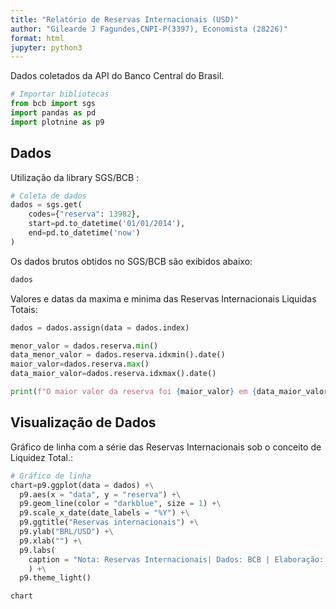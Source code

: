 ```yaml
---
title: "Relatório de Reservas Internacionais (USD)"
author: "Gilearde J Fagundes,CNPI-P(3397), Economista (28226)" 
format: html
jupyter: python3
---
```


  Dados coletados da API do Banco Central do Brasil.

```python
# Importar bibliotecas
from bcb import sgs
import pandas as pd
import plotnine as p9
```

## Dados

Utilização da library SGS/BCB :

```python
# Coleta de dados
dados = sgs.get(
    codes={"reserva": 13982},
    start=pd.to_datetime('01/01/2014'),
    end=pd.to_datetime('now')  
)
```

Os dados brutos obtidos no SGS/BCB são exibidos abaixo:

```python
dados
```



Valores e datas da maxima e minima das Reservas Internacionais Liquidas Totais:

```python
dados = dados.assign(data = dados.index)
```
```python
menor_valor = dados.reserva.min() 
data_menor_valor = dados.reserva.idxmin().date()
maior_valor=dados.reserva.max()
data_maior_valor=dados.reserva.idxmax().date()

print(f"O maior valor da reserva foi {maior_valor} em {data_maior_valor} e o menor valor foi {menor_valor} em  {data_menor_valor}")

```

## Visualização de Dados

 Gráfico de linha com a série das Reservas Internacionais sob o conceito de Liquidez Total.:

```python
# Gráfico de linha
chart=p9.ggplot(data = dados) +\
  p9.aes(x = "data", y = "reserva") +\
  p9.geom_line(color = "darkblue", size = 1) +\
  p9.scale_x_date(date_labels = "%Y") +\
  p9.ggtitle("Reservas internacionais") +\
  p9.ylab("BRL/USD") +\
  p9.xlab("") +\
  p9.labs(
    caption = "Nota: Reservas Internacionais| Dados: BCB | Elaboração: Gilearde Jacinto Fagundes"
    ) +\
  p9.theme_light()

```

```python
chart
```
